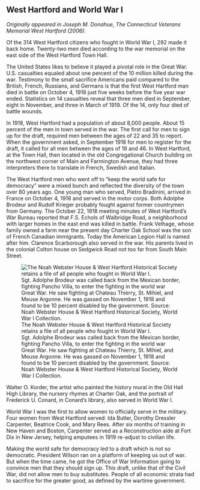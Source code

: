 ## West Hartford and World War I {-}

*Originally appeared in Joseph M. Donahue, The Connecticut Veterans Memorial West Hartford (2006).*

Of the 314 West Hartford citizens who fought in World War I, 292 made it back home. Twenty-two men died according to the war memorial on the east side of the West Hartford Town Hall.

The United States likes to believe it played a pivotal role in the Great War. U.S. casualties equaled about one percent of the 10 million killed during the war. Testimony to the small sacrifice Americans paid compared to the British, French, Russians, and Germans is that the first West Hartford man died in battle on October 4, 1918 just five weeks before the five year war ended. Statistics on 14 casualties reveal that three men died in September, eight in November, and three in March of 1919. Of the 14, only four died of battle wounds.

In 1918, West Hartford had a population of about 8,000 people. About 15 percent of the men in town served in the war. The first call for men to sign up for the draft, required men between the ages of 22 and 35 to report. When the government asked, in September 1918 for men to register for the draft, it called for all men between the ages of 18 and 46. In West Hartford, at the Town Hall, then located in the old Congregational Church building on the northwest corner of Main and Farmington Avenue, they had three interpreters there to translate in French, Swedish and Italian.

The West Hartford men who went off to “keep the world safe for democracy” were a mixed bunch and reflected the diversity of the town over 80 years ago. One young man who served, Pietro Bradinini, arrived in France on October 4, 1918 and served in the motor corps. Both Adolphe Brodeur and Rudolf Krieger probably fought against former countrymen from Germany. The October 22, 1918 meeting minutes of West Hartford’s War Bureau reported that F.S. Echols of Walbridge Road, a neighborhood with larger homes in the east end was killed in battle. Frank Velhage, whose family owned a farm near the present day Charter Oak School was the son of French Canadian immigrants. Today the American Legion Hall is named after him. Clarence Scarborough also served in the war. His parents lived in the colonial Colton house on Sedgwick Road not too far from South Main Street.

![The Noah Webster House & West Hartford Historical Society retains a file of all people who fought in World War I. Sgt. Adolphe Brodeur was called back from the Mexican border, fighting Pancho Villa, to enter the fighting in the world war Great War. He saw fighting at Chateau Thierry, St. Mihiel, and Meuse Argonne. He was gassed on November 1, 1918 and found to be 10 percent disabled by the government. Source: Noah Webster House & West Hartford Historical Society, World War I Collection.](images/06-brodeur.jpg)

Walter O. Korder, the artist who painted the history mural in the Old Hall High Library, the nursery rhymes at Charter Oak, and the portrait of Frederick U. Conard, in Conard’s library, also served in World War I.

World War I was the first to allow women to officially serve in the military. Four women from West Hartford served: Ida Butler, Dorothy Dressler Carpenter, Beatrice Cook, and Mary Rees. After six months of training in New Haven and Boston, Carpenter served as a Reconstruction aide at Fort Dix in New Jersey, helping amputees in 1919 re-adjust to civilian life.

Making the world safe for democracy led to a draft which is not so democratic. President Wilson ran on a platform of keeping us out of war. But when the time came, he got the Office of War Information going to convince men that they should sign up. This draft, unlike that of the Civil War, did not allow men to buy substitutes. People of all economic strata had to sacrifice for the greater good, as defined by the wartime government.
